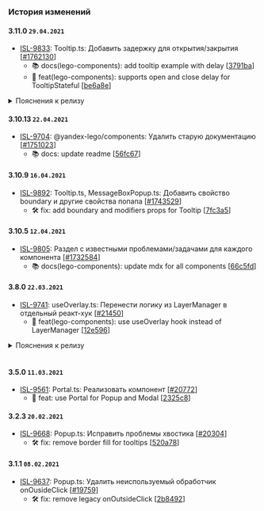 ### История изменений

#### 3.11.0 `29.04.2021`
- [ISL-9833](https://st.yandex-team.ru/ISL-9833): Tooltip.ts: Добавить задержку для открытия/закрытия [[#1762130](https://a.yandex-team.ru/review/1762130)]
  - 📚 docs(lego-components): add tooltip example with delay [[3791ba](https://github.yandex-team.ru/search-interfaces/frontend/commit/3791ba5167bd901e849d7666353f1d16be1004fb)]
  - 🚀 feat(lego-components): supports open and close delay for TooltipStateful [[be6a8e](https://github.yandex-team.ru/search-interfaces/frontend/commit/be6a8e2c1f12c30f5a696a27e069f0da36247fd6)]

<details>
    <summary>Пояснения к релизу</summary>

### TooltipStateful

Добавлена возможность указать задержку при открытии или закрытии подсказки.

**Пример использования**

```tsx
import React, { useRef, useState, useMemo } from 'react';
import { Button } from '@yandex-lego/components/Button/desktop/bundle';
import { TooltipStateful } from '@yandex-lego/components/Tooltip/desktop/bundle';

const Example = () => {
    return (
        <TooltipStateful
            view="default"
            size="m"
            hasTail
            content="Tooltip"
            trigger="hover"
            openDelay={500}
            closeDelay={600}
        >
            <Button view="default" size="m">
                Trigger
            </Button>
        </TooltipStateful>
    );
};
```

Подробнее читайте в [документации](https://lego.yandex-team.ru/lego-components/components/tooltip/examples).

</details>

#### 3.10.13 `22.04.2021`
- [ISL-9704](https://st.yandex-team.ru/ISL-9704): @yandex-lego/components: Удалить старую документацию [[#1751023](https://a.yandex-team.ru/review/1751023)]
  - 📚 docs: update readme [[56fc67](https://github.yandex-team.ru/search-interfaces/frontend/commit/56fc67984ff681c3ade222be6c306d95b556dc46)]


#### 3.10.9 `16.04.2021`
- [ISL-9892](https://st.yandex-team.ru/ISL-9892): Tooltip.ts, MessageBoxPopup.ts: Добавить свойство boundary и другие свойства попапа [[#1743529](https://a.yandex-team.ru/review/1743529)]
  - 🛠 fix: add boundary and modifiers props for Tooltip [[7fc3a5](https://github.yandex-team.ru/search-interfaces/frontend/commit/7fc3a5229eebd3d6481e04d55d712d4f1ca439c5)]


#### 3.10.5 `12.04.2021`
- [ISL-9805](https://st.yandex-team.ru/ISL-9805): Раздел с известными проблемами/задачами для каждого компонента [[#1732584](https://a.yandex-team.ru/review/1732584)]
  - 📚 docs(lego-components): update mdx for all components [[66c5fd](https://github.yandex-team.ru/search-interfaces/frontend/commit/66c5fd12bba1e1a3ec46d6f8e6717844ba17b40e)]


#### 3.8.0 `22.03.2021`
- [ISL-9741](https://st.yandex-team.ru/ISL-9741): useOverlay.ts: Перенести логику из LayerManager в отдельный реакт-хук [[#21450](https://github.yandex-team.ru/search-interfaces/frontend/pull/21450)]
  - 🚀 feat(lego-components): use useOverlay hook instead of LayerManager [[12e596](https://github.yandex-team.ru/search-interfaces/frontend/commit/12e5967f6ebe25d6fecd078d3ef62fadbeb4f553)]

<details>
    <summary>Пояснения к релизу</summary>

### LayerManager

Компонент `LayerManager` помечен как устаревший и будет удален в следующем мажорном релизе. Вместо него теперь следует использовать React-хук `useOverlay`.

### useOverlay

Добавлен новый React-хук `useOverlay`, который содержит в себе логику, которая была в компоненте `LayerManager`. Благодаря этому в дереве компонентов `React` теперь не содержится лишняя информация в виде компонента `LayerManager`, а использование данного функционала стало проще.

**Пример использования**

```tsx
import React, { useRef, useState, useMemo } from 'react';
import { useOverlay, OnClose } from '@yandex-lego/components/useOverlay';

export interface ModalProps {
  visible?: boolean;
  onClose?: OnClose;
}

const Modal: FC<ModalProps> = (props) => {
  const { visible, onClose, children } = props;
  const hostRef = useRef(null);

  useOverlay({ visible, onClose, essentialRefs: [hostRef] });

  return <div ref={hostRef}>{children}</div>;
}
```

Также были добавлены некоторые оптимизации подписок на DOM-события. Раньше каждый экземпляр подписывался на глобальные события документа.
Теперь подписка происходит в момент, когда в стек добавляется первый слой, а отписка - когда удаляется последний слой из стека.

</details>
<br />

#### 3.5.0 `11.03.2021`
- [ISL-9561](https://st.yandex-team.ru/ISL-9561): Portal.ts: Реализовать компонент [[#20772](https://github.yandex-team.ru/search-interfaces/frontend/pull/20772)]
  - 🚀 feat: use Portal for Popup and Modal [[2325c8](https://github.yandex-team.ru/search-interfaces/frontend/commit/2325c81f847c8b65e29ddc1dbe8dd5218e09b548)]


#### 3.2.3 `20.02.2021`
- [ISL-9668](https://st.yandex-team.ru/ISL-9668): Popup.ts: Исправить проблемы хвостика [[#20304](https://github.yandex-team.ru/search-interfaces/frontend/pull/20304)]
  - 🛠 fix: remove border fill for tooltips [[520a78](https://github.yandex-team.ru/search-interfaces/frontend/commit/520a7850f1431aa15309ba064e7e5da578a5469b)]


#### 3.1.1 `08.02.2021`
- [ISL-9637](https://st.yandex-team.ru/ISL-9637): Popup.ts: Удалить неиспользуемый обработчик onOusideClick [[#19759](https://github.yandex-team.ru/search-interfaces/frontend/pull/19759)]
  - 🛠 fix: remove legacy onOutsideClick [[2b8492](https://github.yandex-team.ru/search-interfaces/frontend/commit/2b84921fdc952c87055e25a46eb83bc4a580b106)]
